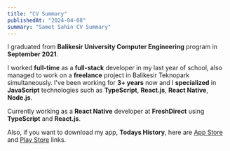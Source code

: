 ```yaml
---
title: "CV Summary"
publishedAt: "2024-04-08"
summary: "Samet Sahin CV Summary"
---
```


I graduated from **Balikesir University Computer Engineering** program in **September 2021**.

I worked **full-time** as a **full-stack** developer in my last year of school, also managed to work on a **freelance** project in Balikesir Teknopark simultaneously. I've been working for **3+ years** now and I **specialized** in **JavaScript** technologies such as **TypeScript**, **React.js**, **React Native**, **Node.js**.

Currently working as a **React Native** developer at **FreshDirect** using **TypeScript** and **React.js**.

Also, if you want to download my app, **Todays History**, here are [App Store](https://apps.apple.com/us/app/todays-history/id6737744873) and [Play Store](https://play.google.com/store/apps/details?id=com.todayshistory.android) links.
